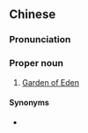 {{also|伊甸园}}
==Chinese==
{{zh-forms|s=伊甸园|type=21}}

===Pronunciation===
{{zh-pron
|m=Yīdiànyuán
|c=ji1 din6-1 jyun4
|h=pfs=Yî-thien-yèn
|cat=propn
}}

===Proper noun===
{{zh-proper noun}}

# {{lb|zh|Bible}} [[Garden of Eden]]

====Synonyms====
* {{qualifier|obsolete|still used in Min Nan}} {{zh-l|埃田園}}